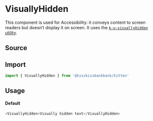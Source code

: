 

<Meta title="Accessibility/VisuallyHidden" component={VisuallyHidden} />

# VisuallyHidden

This component is used for Accessibility: it conveys content to screen readers but doesn’t display it on screen.
It uses the [`k-u-visuallyHidden` utility](?path=/docs/documentation-css-utilities-accessibility-visually-hidden--page).

## Source

<FileUrl filepath={__filename} />

## Import

```js
import { VisuallyHidden } from '@kisskissbankbank/kitten'
```

## Usage

<Canvas>
  <Story name="Example" story={stories.Default} />
</Canvas>

#### Default

```js
<VisuallyHidden>Visually hidden text</VisuallyHidden>
```
